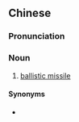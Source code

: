 {{also|弹道飞弹}}
==Chinese==
{{zh-forms|s=弹道飞弹|type=22}}

===Pronunciation===
{{zh-pron
|m=dàndào fēidàn
|c=daan6-2 dou6 fei1 daan6-2
|cat=n
}}

===Noun===
{{zh-noun}}

# [[ballistic missile]]

====Synonyms====
* {{zh-l|彈道導彈}}

{{zh-cat|Weapons}}
